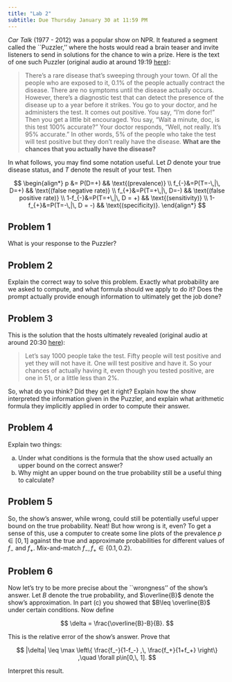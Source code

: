```yaml
---
title: "Lab 2"
subtitle: Due Thursday January 30 at 11:59 PM
---
```


*Car Talk* (1977 - 2012) was a popular show on NPR. It featured a segment called the ``Puzzler,'' where the hosts would read a brain teaser and invite listeners to send in solutions for the chance to win a prize. Here is the text of one such Puzzler (original audio at around 19:19 [here](https://www.npr.org/2015/07/11/422108689/-1528-forget-the-car-find-a-convent)):

> There's a rare disease that's sweeping through your town. Of all the people who are exposed to it, 0.1% of the people actually contract the disease. There are no symptoms until the disease actually occurs. However, there's a diagnostic test that can detect the presence of the disease up to a year before it strikes. You go to your doctor, and he administers the test. It comes out positive. You say, "I'm done for!" Then you get a little bit encouraged. You say, "Wait a minute, doc, is this test 100% accurate?" Your doctor responds, "Well, not really. It's 95% accurate." In other words, 5% of the people who take the test will test positive but they don't really have the disease. **What are the chances that you actually have the disease?**

In what follows, you may find some notation useful. Let $D$ denote your true disease status, and $T$ denote the result of your test. Then

$$
\begin{align*}
    p &= P(D=+) && \text{(prevalence)}
    \\
    f_{-}&=P(T=-\,|\, D=+) && \text{(false negative rate)}
    \\
    f_{+}&=P(T=+\,|\, D=-) && \text{(false positive rate)}
    \\
    1-f_{-}&=P(T=+\,|\, D = +) && \text{(sensitivity)}
    \\
    1-f_{+}&=P(T=-\,|\, D = -) && \text{(specificity)}.
\end{align*}
$$

## Problem 1

What is your response to the Puzzler?

## Problem 2

Explain the correct way to solve this problem. Exactly what probability are we asked to compute, and what formula should we apply to do it? Does the prompt actually provide enough information to ultimately get the job done?

## Problem 3

This is the solution that the hosts ultimately revealed (original audio at around 20:30 [here](https://www.npr.org/2015/07/11/422108689/-1528-forget-the-car-find-a-convent)):

> Let's say 1000 people take the test. Fifty people will test positive and yet they will not have it. One will test positive and have it. So your chances of actually having it, even though you tested positive, are one in 51, or a little less than 2%.

So, what do you think? Did they get it right? Explain how the show interpreted the information given in the Puzzler, and explain what arithmetic formula they implicitly applied in order to compute their answer.

## Problem 4

Explain two things:

a. Under what conditions is the formula that the show used actually an upper bound on the correct answer?
b. Why might an upper bound on the true probability still be a useful thing to calculate?

## Problem 5

So, the show's answer, while wrong, could still be potentially useful upper bound on the true probability. Neat! But how wrong is it, even? To get a sense of this, use a computer to create some line plots of the prevalence $p\in[0,\, 1]$ against the true and approximate probabilities for different values of $f_-$ and $f_+$. Mix-and-match $f_-,\, f_+\in\{0.1,\, 0.2\}$. 

## Problem 6 

Now let's try to be more precise about the ``wrongness'' of the show's answer. Let $B$ denote the true probability, and $\overline{B}$ denote the show's approximation. In part (c) you showed that $B\leq \overline{B}$ under certain conditions. Now define

$$
\delta = \frac{\overline{B}-B}{B}.
$$
    
This is the relative error of the show's answer. Prove that
    
$$
|\delta|
\leq 
\max 
\left\{
\frac{f_-}{1-f_-} 
,\, 
\frac{f_+}{1+f_+}
\right\}
,\quad \forall p\in[0,\, 1].
$$

Interpret this result.
